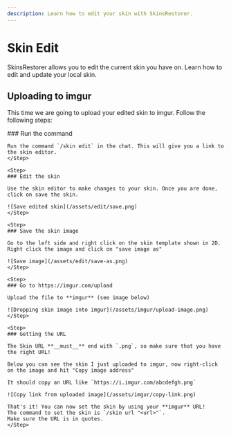 ```yaml
---
description: Learn how to edit your skin with SkinsRestorer.
---
```



# Skin Edit

SkinsRestorer allows you to edit the current skin you have on.
Learn how to edit and update your local skin.

## Uploading to imgur

This time we are going to upload your edited skin to imgur. Follow the following steps:

<Steps>
    <Step>
    ### Run the command

    Run the command `/skin edit` in the chat. This will give you a link to the skin editor.
    </Step>

    <Step>
    ### Edit the skin

    Use the skin editor to make changes to your skin. Once you are done, click on save the skin.

    ![Save edited skin](/assets/edit/save.png)
    </Step>

    <Step>
    ### Save the skin image

    Go to the left side and right click on the skin template shown in 2D.
    Right click the image and click on "save image as"

    ![Save image](/assets/edit/save-as.png)
    </Step>

    <Step>
    ### Go to https://imgur.com/upload

    Upload the file to **imgur** (see image below)

    ![Dropping skin image into imgur](/assets/imgur/upload-image.png)
    </Step>

    <Step>
    ### Getting the URL

    The Skin URL **__must__** end with `.png`, so make sure that you have the right URL!

    Below you can see the skin I just uploaded to imgur, now right-click on the image and hit "Copy image address"

    It should copy an URL like `https://i.imgur.com/abcdefgh.png`

    ![Copy link from uploaded image](/assets/imgur/copy-link.png)

    That's it! You can now set the skin by using your **imgur** URL!
    The command to set the skin is `/skin url "<url>"`.
    Make sure the URL is in quotes.
    </Step>
</Steps>
